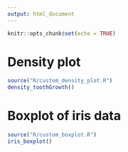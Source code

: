 ---
output: html_document
---

```{r setup, include=FALSE}
knitr::opts_chunk$set(echo = TRUE)
```

# Density plot

```{r}
source("R/custom_density_plot.R")
density_toothGrowth()
```

# Boxplot of iris data

```{r}
source("R/custom_boxplot.R")
iris_boxplot()
```
